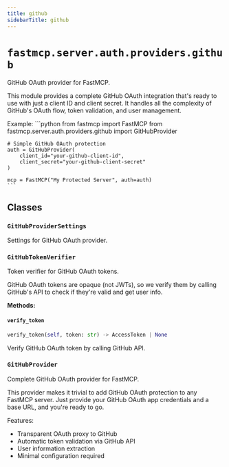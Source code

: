 ```yaml
---
title: github
sidebarTitle: github
---
```


# `fastmcp.server.auth.providers.github`


GitHub OAuth provider for FastMCP.

This module provides a complete GitHub OAuth integration that's ready to use
with just a client ID and client secret. It handles all the complexity of
GitHub's OAuth flow, token validation, and user management.

Example:
    ```python
    from fastmcp import FastMCP
    from fastmcp.server.auth.providers.github import GitHubProvider

    # Simple GitHub OAuth protection
    auth = GitHubProvider(
        client_id="your-github-client-id",
        client_secret="your-github-client-secret"
    )

    mcp = FastMCP("My Protected Server", auth=auth)
    ```


## Classes

### `GitHubProviderSettings` <sup><a href="https://github.com/sasigit7/fastmcp/blob/main/src/fastmcp/server/auth/providers/github.py#L38" target="_blank"><Icon icon="github" style="width: 14px; height: 14px;" /></a></sup>


Settings for GitHub OAuth provider.


### `GitHubTokenVerifier` <sup><a href="https://github.com/sasigit7/fastmcp/blob/main/src/fastmcp/server/auth/providers/github.py#L55" target="_blank"><Icon icon="github" style="width: 14px; height: 14px;" /></a></sup>


Token verifier for GitHub OAuth tokens.

GitHub OAuth tokens are opaque (not JWTs), so we verify them
by calling GitHub's API to check if they're valid and get user info.


**Methods:**

#### `verify_token` <sup><a href="https://github.com/sasigit7/fastmcp/blob/main/src/fastmcp/server/auth/providers/github.py#L77" target="_blank"><Icon icon="github" style="width: 14px; height: 14px;" /></a></sup>

```python
verify_token(self, token: str) -> AccessToken | None
```

Verify GitHub OAuth token by calling GitHub API.


### `GitHubProvider` <sup><a href="https://github.com/sasigit7/fastmcp/blob/main/src/fastmcp/server/auth/providers/github.py#L161" target="_blank"><Icon icon="github" style="width: 14px; height: 14px;" /></a></sup>


Complete GitHub OAuth provider for FastMCP.

This provider makes it trivial to add GitHub OAuth protection to any
FastMCP server. Just provide your GitHub OAuth app credentials and
a base URL, and you're ready to go.

Features:
- Transparent OAuth proxy to GitHub
- Automatic token validation via GitHub API
- User information extraction
- Minimal configuration required

